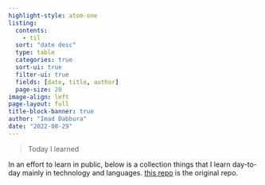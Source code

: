 ```yaml
---
highlight-style: atom-one
listing:
  contents: 
    - til
  sort: "date desc"
  type: table
  categories: true
  sort-ui: true
  filter-ui: true
  fields: [date, title, author]
  page-size: 20
image-align: left
page-layout: full
title-block-banner: true
author: "Imad Dabbura"
date: "2022-08-29"
---
```


> Today I learned

In an effort to learn in public, below is a collection things that I learn day-to-day mainly in technology and languages. [this repo](https://github.com/ImadDabbura/til) is the original repo.
